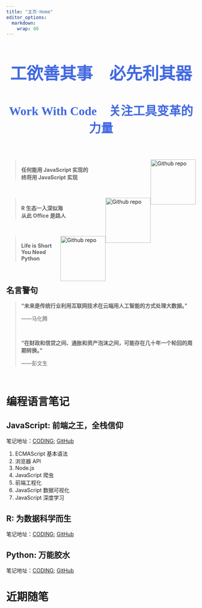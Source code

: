 ```yaml
---
title: "主页·Home"
editor_options: 
  markdown: 
    wrap: 80
---
```


<h1 style="font-size:44px; color:royalblue; font-family: STKaiTi, &#39;Times New Roman&#39;, Times, serif; font-weight: bold; " align="center">

工欲善其事    必先利其器

</h1>

<h1 style="font-size:32px; color:royalblue; font-family: STKaiTi, &#39;Times New Roman&#39;, Times, serif; font-weight: bold; " align="center">

Work With Code    关注工具变革的力量

</h1>

<br/>

<img src="http://humoon-image-hosting-service.oss-cn-beijing.aliyuncs.com/img/typora/JavaScript/imgbin_node-js-javascript-web-application-express-js-computer-software-png.png" alt="Github repo" style="width:120px;float:right;"/>

> <div>
>
> <br/> <strong>任何能用 JavaScript 实现的</strong><br/> <strong>终将用
> JavaScript 实现</strong><br/>
>
> </div>

<br/>

<img src="https://cran.r-project.org/Rlogo.svg" alt="Github repo" style="width:120px;float:right;"/>

> <div>
>
> <br/> <strong>R 生态一入深似海</strong><br/> <strong>从此 Office
> 是路人</strong><br/>
>
> </div>

<br/>

<img src="http://humoon-image-hosting-service.oss-cn-beijing.aliyuncs.com/img/typora/JavaScript/python-logo.png" alt="Github repo" style="width:120px;float:right;"/>

> <div>
>
> <br/> <strong>Life is Short</strong><br/> <strong>You Need
> Python</strong><br/>
>
> </div>

<br/>

## 名言警句

> <div>
>
> <p>
>
> <strong>"未来是传统行业利用互联网技术在云端用人工智能的方式处理大数据。"</strong>
>
> </p>
>
> <p align="right">
>
> ------马化腾
>
> </p>
>
> <br/>
>
> <p>
>
> <strong>"在财政和信贷之间、通胀和资产泡沫之间，可能存在几十年一个轮回的周期转换。"</strong>
>
> </p>
>
> <p align="right">
>
> ------彭文生
>
> </p>
>
> </div>

<br>


# **编程语言笔记**

## **JavaScript: 前端之王，全栈信仰**

笔记地址：[CODING](https://humoonruc.coding.net/p/notes/d/Notes-of-Programming-Languages/git/tree/master/Notes-JavaScript); [GitHub](https://github.com/Humoonruc/Notes-of-Programming-Languages/tree/master/Notes-JavaScript)

1.  ECMAScript 基本语法
2.  浏览器 API
3.  Node.js
4.  JavaScript 爬虫
5.  前端工程化
6.  JavaScript 数据可视化
7.  JavaScript 深度学习

## **R: 为数据科学而生**

笔记地址：[CODING](https://humoonruc.coding.net/p/notes/d/Notes-of-Programming-Languages/git/tree/master/Notes-R); [GitHub](https://github.com/Humoonruc/Notes-of-Programming-Languages/tree/master/Notes-R)

## **Python: 万能胶水**

笔记地址：[CODING](https://humoonruc.coding.net/p/notes/d/Notes-of-Programming-Languages/git/tree/master/Notes-Python); [GitHub](https://github.com/Humoonruc/Notes-of-Programming-Languages/tree/master/Notes-Python)



# **近期随笔**
